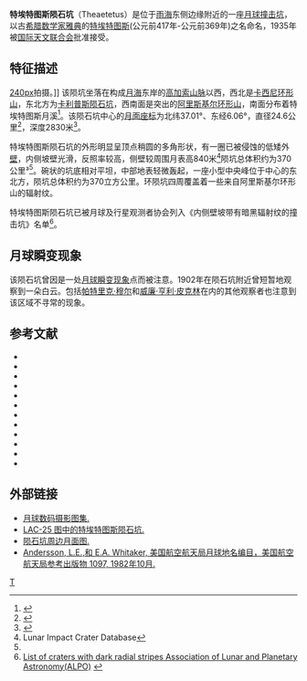{{lunar crater data|
 image=Theaetetus_crater_4103_h1_4103_h2.jpg|240px|
 caption=[[月球轨道器4号|月球轨道器4号]]拍摄的拼接图|
 latitude=37.0|
 N_or_S=N|
 longitude=6.0|
 E_or_W=E|
 diameter=25 公里|
 depth=2.8 公里|
 colong=354|
 eponym=[[泰阿泰德|特埃特图斯]]}}

'''特埃特图斯陨石坑'''（Theaetetus）是位于[[雨海|雨海]]东侧边缘附近的一座[[月球|月球]][[撞击坑|撞击坑]]，以古[[希腊|希腊]][[数学家|数学家]][[雅典|雅典]]的[[泰阿泰德|特埃特图斯]](公元前417年-公元前369年)之名命名，1935年被[[国际天文联合会|国际天文联合会]]批准接受。

==特征描述==
[[image:Montes_Alpes.jpg|240px]]拍摄。]]
该陨坑坐落在构成[[月海|月海]]东岸的[[高加索山脉|高加索山脉]]以西，西北是[[卡西尼环形山|卡西尼环形山]]，东北方为[[卡利普斯陨石坑|卡利普斯陨石坑]]，西南面是突出的[[阿里斯基尔环形山|阿里斯基尔环形山]]，南面分布着特埃特图斯月溪<ref>{{Cite web |url=http://planetarynames.wr.usgs.gov/images/Lunar/lac_25_wac.pdf |title=The crater Theaetetus on the map LAC-25 |accessdate=2016-04-01 |archive-date=2013-09-28 |archive-url=https://web.archive.org/web/20130928112346/http://planetarynames.wr.usgs.gov/images/Lunar/lac_25_wac.pdf |dead-url=no }}</ref>。该陨石坑中心的[[月面座标|月面座标]]为北纬37.01°、东经6.06°，直径24.6公里<ref name="IAU">{{Cite web |url=http://planetarynames.wr.usgs.gov/Feature/5955 |title=Directory of the International Astronomical Union |access-date=2016-04-01 |archive-date=2019-12-07 |archive-url=https://web.archive.org/web/20191207053746/https://planetarynames.wr.usgs.gov/Feature/5955 |dead-url=no }}</ref>，深度2830米<ref>{{Cite web |url=http://fisherka.csolutionshosting.net/astronote/plan/craterdepth/html/CraterDepthFeatureNameWestfall.html |title=John E. Westfall's Atlas of the Lunar Terminator, Cambridge Univ. Press (2000) |accessdate=2016-04-01 |archive-date=2014-12-18 |archive-url=https://archive.today/20141218234310/http://fisherka.csolutionshosting.net/astronote/plan/craterdepth/html/CraterDepthFeatureNameWestfall.html |dead-url=yes }}</ref>。

特埃特图斯陨石坑的外形明显呈顶点稍圆的多角形状，有一圈已被侵蚀的低矮外[[wikt:rampart|壁]]，内侧坡壁光滑，反照率较高，侧壁较周围月表高840米<ref name=LICD>Lunar Impact Crater Database</ref>陨坑总体积约为370公里³<ref name="LICD"/>。碗状的坑底相对平坦，中部地表轻微轰起，一座小型中央峰位于中心的东北方，陨坑总体积约为370立方公里。环陨坑四周覆盖着一些来自阿里斯基尔环形山的辐射纹。

特埃特图斯陨石坑已被月球及行星观测者协会列入《内侧壁坡带有暗黑辐射纹的撞击坑》名单<ref>[http://www.zone-vx.com/alpo-bcp-longlist.pdf List of craters with dark radial stripes Association of Lunar and Planetary Astronomy(ALPO)] {{webarchive|url=https://web.archive.org/web/20131203025135/http://www.zone-vx.com/alpo-bcp-longlist.pdf |date=2013-12-03 }}</ref>。

==月球瞬变现象==
该陨石坑曾因是一处[[月球暂现现象|月球瞬变现象]]点而被注意。1902年在陨石坑附近曾短暂地观察到一朵白云。包括[[帕特里克·穆尔|帕特里克·穆尔]]和[[威廉·亨利·皮克林|威廉·亨利·皮克林]]在内的其他观察者也注意到该区域不寻常的现象。

==参考文献==
{{reflist}}
* {{cite book
  | last1 = Andersson
  | first1 = L. E.
  | last2 = Whitaker
  | first2 = E. A.
  | authorlink2 = Ewen Whitaker
  | date = 1982
  | title = [[NASA|NASA]] Catalogue of Lunar Nomenclature
  | publisher = NASA RP-1097
  | ref = harv
  }}
* {{cite web
  | last = Blue
  | first = Jennifer
  | date = July 25, 2007
  | title = Gazetteer of Planetary Nomenclature
  | publisher = [[United_States_Geological_Survey|USGS]]
  | url = http://planetarynames.wr.usgs.gov/
  | accessdate = 2007-08-05
  | ref = harv
  | archive-date = 2018-12-25
  | archive-url = https://web.archive.org/web/20181225170157/http://planetarynames.wr.usgs.gov/
  | dead-url = no
  }}
* {{cite book
  | last1 = Bussey
  | first1 = B.
  | authorlink1 = Ben Bussey
  | last2 = Spudis
  | first2 = P.
  | authorlink2 = Paul Spudis
  | date = 2004
  | title = The Clementine Atlas of the Moon
  | publisher = Cambridge University Press
  | location = New York
  | isbn = 978-0-521-81528-4
  | ref = harv
  }}
* {{cite book
  | last1 = Cocks
  | first1 = Elijah E.
  | last2 = Cocks
  | first2 = Josiah C.
  | date = 1995
  | title = Who's Who on the Moon: A Biographical Dictionary of Lunar Nomenclature
  | url = https://archive.org/details/isbn_9780936389271
  | publisher = Tudor Publishers
  | isbn = 978-0-936389-27-1
  | ref = harv
  }}
* {{cite web
  | last = McDowell
  | first = Jonathan
  | date = July 15, 2007
  | url = http://host.planet4589.org/astro/lunar/
  | title = Lunar Nomenclature
  | publisher = Jonathan's Space Report
  | accessdate = 2007-10-24
  | ref = harv
  | archive-date = 2018-12-25
  | archive-url = https://web.archive.org/web/20181225170156/http://host.planet4589.org/astro/lunar/
  | dead-url = no
  }}
* {{cite journal| last1 = Menzel| first1 = D. H.| last2 = Minnaert| first2 = M.| last3 = Levin| first3 = B.| last4 = Dollfus| first4 = A.| last5 = Bell| first5 = B.| title = Report on Lunar Nomenclature by the Working Group of Commission 17 of the IAU| doi = 10.1007/BF00171763| journal = Space Science Reviews| volume = 12| issue = 2| pages = 136–186| date = 1971| bibcode = 1971SSRv...12..136M| ref = harv}}
* {{cite book
  | first = Patrick
  | last = Moore
  | authorlink = Patrick Moore
  | date = 2001
  | title = On the Moon
  | url = https://archive.org/details/patrickmooreonmo00patr
  | publisher = Sterling Publishing Co.
  | isbn = 978-0-304-35469-6
  | ref = harv
  }}
* {{cite book
  | first = Fred W.
  | last = Price
  | date = 1988
  | title = The Moon Observer's Handbook
  | publisher = Cambridge University Press
  | isbn = 978-0-521-33500-3
  | ref = harv
  }}
* {{cite book
  | last = Rükl
  | first = Antonín
  | authorlink = Antonín Rükl
  | date = 1990
  | title = Atlas of the Moon
  | publisher = Kalmbach Books
  | isbn = 978-0-913135-17-4
  | ref = harv
  }}
* {{cite book
  | last = Webb
  | first = Rev. T. W.
  | authorlink = Thomas William Webb
  | date = 1962
  | title = Celestial Objects for Common Telescopes
  | url = https://archive.org/details/celestialobjects00webb
  | edition = 6th revised
  | publisher = Dover
  | isbn = 978-0-486-20917-3
  | ref = harv
  }}
* {{cite book
  | first = Ewen A.
  | last = Whitaker
  | authorlink = Ewen Whitaker
  | date = 1999
  | title = Mapping and Naming the Moon
  | publisher = Cambridge University Press
  | isbn = 978-0-521-62248-6
  | ref = harv
  }}
* {{cite book
  | first = Peter T.
  | last = Wlasuk
  | date = 2000
  | title = Observing the Moon
  | publisher = Springer
  | isbn = 978-1-85233-193-1
  | ref = harv
 }}
{{refend}}

==外部链接==
*[http://www.lpi.usra.edu/resources/lunar_orbiter/bin/srch_nam.shtml?Theaetetus%7C0 月球数码摄影图集.] {{Wayback|url=http://www.lpi.usra.edu/resources/lunar_orbiter/bin/srch_nam.shtml?Theaetetus%7C0 |date=20201127012519 }}
*[http://www.lpi.usra.edu/resources/mapcatalog/LAC/lac25/ LAC-25 图中的特埃特图斯陨石坑.] {{Wayback|url=http://www.lpi.usra.edu/resources/mapcatalog/LAC/lac25/ |date=20170728212214 }}
*[http://www.lpi.usra.edu/resources/mapcatalog/usgs/I666/ 陨石坑周边月面图.] {{Wayback|url=http://www.lpi.usra.edu/resources/mapcatalog/usgs/I666/ |date=20180530175512 }}
*[http://planet4589.org/astro/lunar/RP-1097.pdf Andersson, L.E.,和 E.A. Whitaker, 美国航空航天局月球地名编目，美国航空航天局参考出版物 1097, 1982年10月.] {{Wayback|url=http://planet4589.org/astro/lunar/RP-1097.pdf |date=20141006125838 }}

[[Category:月球环形山|T]]
{{月球環形山 (T-Z)}}